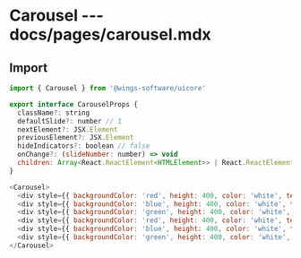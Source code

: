 # Carousel --- docs/pages/carousel.mdx

## Import

```js
import { Carousel } from '@wings-software/uicore'
```

```js
export interface CarouselProps {
  className?: string
  defaultSlide?: number // 1
  nextElement?: JSX.Element
  previousElement?: JSX.Element
  hideIndicators?: boolean // false
  onChange?: (slideNumber: number) => void
  children: Array<React.ReactElement<HTMLElement>> | React.ReactElement<HTMLElement>
}
```

```js live=true
<Carousel>
  <div style={{ backgroundColor: 'red', height: 400, color: 'white', textAlign: 'center' }}>Image 1</div>
  <div style={{ backgroundColor: 'blue', height: 400, color: 'white', textAlign: 'center' }}>Image 2</div>
  <div style={{ backgroundColor: 'green', height: 400, color: 'white', textAlign: 'center' }}>Image 3</div>
  <div style={{ backgroundColor: 'red', height: 400, color: 'white', textAlign: 'center' }}>Image 4</div>
  <div style={{ backgroundColor: 'blue', height: 400, color: 'white', textAlign: 'center' }}>Image 5</div>
  <div style={{ backgroundColor: 'green', height: 400, color: 'white', textAlign: 'center' }}>Image 6</div>
</Carousel>
```
